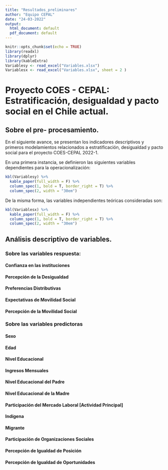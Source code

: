 ```yaml
---
title: "Resultados_preliminares"
author: "Equipo CEPAL"
date: "24-03-2022"
output:
  html_document: default
  pdf_document: default
---
```


```r
knitr::opts_chunk$set(echo = TRUE)
library(readxl)
library(dplyr)
library(kableExtra)
Variablesy <- read_excel("Variables.xlsx")
Variablesx <- read_excel("Variables.xlsx", sheet = 2 )
```

# Proyecto COES - CEPAL: Estratificación, desigualdad y pacto social en el Chile actual.


## Sobre el pre- procesamiento.

En el siguiente avance, se presentan los indicadores descriptivos y primeros modelamientos relacionados a estratificación, desigualdad y pacto social para el proyecto COES-CEPAL 2022-1. 

En una primera instancia, se definieron las siguientes variables dependientes para la operacionalización:


```r
kbl(Variablesy) %>%
  kable_paper(full_width = F) %>%
  column_spec(1, bold = T, border_right = T) %>%
  column_spec(2, width = "30em")
```

De la misma forma, las variables independientes teóricas consideradas son:

```r
kbl(Variablesx) %>%
  kable_paper(full_width = F) %>%
  column_spec(1, bold = T, border_right = T) %>%
  column_spec(2, width = "30em")
```


## Análisis descriptivo de variables.

### Sobre las variables respuesta:

#### Confianza en las instituciones

#### Percepción de la Desigualdad

#### Preferencias Distributivas

#### Expectativas de Movilidad Social

#### Percepción de la Movilidad Social

### Sobre las variables predictoras

#### Sexo

#### Edad

#### Nivel Educacional

#### Ingresos Mensuales

#### Nivel Educacional del Padre

#### Nivel Educacional de la Madre

#### Participación del Mercado Laboral [Actividad Principal]

#### Indígena

#### Migrante

#### Participación de Organizaciones Sociales

#### Percepción de Igualdad de Posición

#### Percepción de Igualdad de Oportunidades


